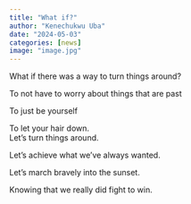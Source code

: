 ```yaml
---
title: "What if?"
author: "Kenechukwu Uba"
date: "2024-05-03"
categories: [news]
image: "image.jpg"
---
```


What if there was a way to turn things around?

To not have to worry about things that are past

To just be yourself

To let your hair down.
<br>
Let's turn things around.

Let's achieve what we've always wanted.

Let's march bravely into the sunset.

Knowing that we really did fight to win.
